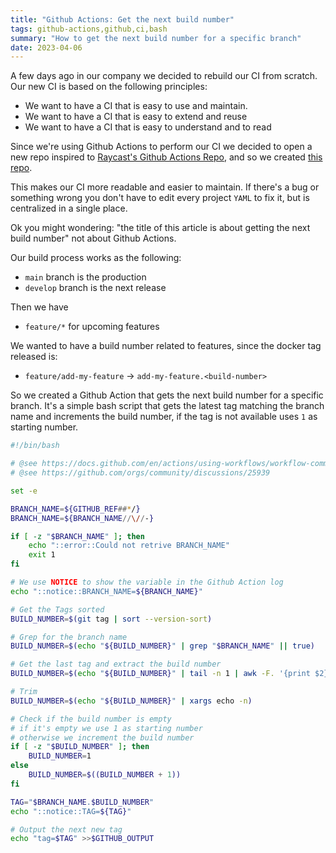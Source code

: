 ```yaml
---
title: "Github Actions: Get the next build number"
tags: github-actions,github,ci,bash
summary: "How to get the next build number for a specific branch"
date: 2023-04-06
---
```


A few days ago in our company we decided to rebuild our CI from scratch.
Our new CI is based on the following principles:

- We want to have a CI that is easy to use and maintain.
- We want to have a CI that is easy to extend and reuse
- We want to have a CI that is easy to understand and to read

Since we're using Github Actions to perform our CI we decided to open a new repo inspired to 
[Raycast's Github Actions Repo](https://github.com/raycast/github-actions), and so we created
[this repo](https://github.com/aquacloud-dev/github-actions).

This makes our CI more readable and easier to maintain. If there's a bug or something wrong you don't have to 
edit every project `YAML` to fix it, but is centralized in a single place.

Ok you might wondering: "the title of this article is about getting the next build number" not about Github Actions.

Our build process works as the following:

- `main` branch is the production
- `develop` branch is the next release

Then we have 
- `feature/*` for upcoming features

We wanted to have a build number related to features, since the docker tag released is:

- `feature/add-my-feature` -> `add-my-feature.<build-number>`

So we created a Github Action that gets the next build number for a specific branch.
It's a simple bash script that gets the latest tag matching the branch name and increments the build number,
if the tag is not available uses `1` as starting number.

```sh title="get-next-build-number.sh"
#!/bin/bash

# @see https://docs.github.com/en/actions/using-workflows/workflow-commands-for-github-actions
# @see https://github.com/orgs/community/discussions/25939

set -e

BRANCH_NAME=${GITHUB_REF##*/}
BRANCH_NAME=${BRANCH_NAME//\//-}

if [ -z "$BRANCH_NAME" ]; then
	echo "::error::Could not retrive BRANCH_NAME"
	exit 1
fi

# We use NOTICE to show the variable in the Github Action log
echo "::notice::BRANCH_NAME=${BRANCH_NAME}"

# Get the Tags sorted
BUILD_NUMBER=$(git tag | sort --version-sort)

# Grep for the branch name
BUILD_NUMBER=$(echo "${BUILD_NUMBER}" | grep "$BRANCH_NAME" || true)

# Get the last tag and extract the build number
BUILD_NUMBER=$(echo "${BUILD_NUMBER}" | tail -n 1 | awk -F. '{print $2}')

# Trim
BUILD_NUMBER=$(echo "${BUILD_NUMBER}" | xargs echo -n)

# Check if the build number is empty
# if it's empty we use 1 as starting number
# otherwise we increment the build number
if [ -z "$BUILD_NUMBER" ]; then
	BUILD_NUMBER=1
else
	BUILD_NUMBER=$((BUILD_NUMBER + 1))
fi

TAG="$BRANCH_NAME.$BUILD_NUMBER"
echo "::notice::TAG=${TAG}"

# Output the next new tag
echo "tag=$TAG" >>$GITHUB_OUTPUT
```


